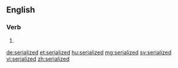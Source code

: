 ==English==

===Verb===
{{head|en}}

# {{en-past of|serialize}}

[[de:serialized]]
[[et:serialized]]
[[hu:serialized]]
[[mg:serialized]]
[[sv:serialized]]
[[vi:serialized]]
[[zh:serialized]]